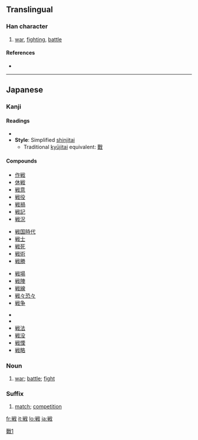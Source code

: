 {{ja-forms|{{zh-lookup|戦}}|[[战]]|[[戰]]}}
==Translingual==

===Han character===
{{Han char|rn=62|rad=戈|as=08|sn=12|four=|canj=火十戈 (FJI)}}

# [[war]], [[fighting]], [[battle]]

====References====
* {{Han ref|kx=0413.241|dkj=11631|dj=0756.230|hdz=21409.041|uh=6226|ud=25126}}

----

==Japanese==

===Kanji===
{{ja-kanji|grade=4|rs=戈08}}

====Readings====
* {{ja-readings|on=[[せん]] (sen)|kun=[[たたかう]] (tatakau), [[いくさ]] (ikusa), [[おののく]] (ononoku)}}
* '''Style''': Simplified [[shinjitai]]
** Traditional [[kyūjitai]] equivalent: [[戰]]

====Compounds====
{{top4}}
* [[作戦]]
* [[休戦]]
* [[戦意]]
* [[戦役]]
* [[戦禍]]
* [[戦記]]
* [[戦況]]
{{mid4}}
* [[戦国時代]]
* [[戦士]]
* [[戦死]]
* [[戦術]]
* [[戦勝]]
{{mid4}}
* [[戦場]]
* [[戦陣]]
* [[戦線]]
* [[戦々恐々]]
* [[戦争]]
{{mid4}}
* {{term|戦闘||battle, combat|tr=[[せんとう]], [[sentō]]|lang=ja|sc=Jpan}}
* {{term|戦闘機||[[fighter plane]]|tr=[[せんとうき]], [[sentōki]]|lang=ja|sc=Jpan}}
* [[戦法]]
* [[戦没]]
* [[戦慄]]
* [[戦略]]
{{bottom}}

===Noun===
{{ja-noun|k|hira=いくさ|rom=ikusa}}

# [[war]]; [[battle]]; [[fight]]

===Suffix===
{{ja-pos|k|suffix|hira=せん|rom=sen}}

# [[match]]; [[competition]]

[[Category:CJKV characters simplified differently in Japan and China|戰1]]

[[fr:戦]]
[[it:戦]]
[[lo:戦]]
[[ja:戦]]